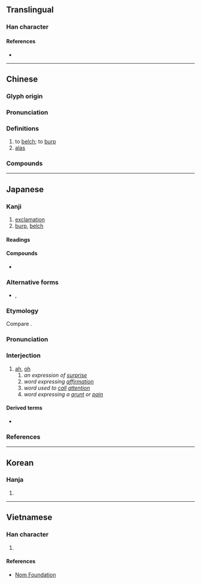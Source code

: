 {{character info/new}}
==Translingual==

===Han character===
{{Han char|rn=30|rad=口|as=13|sn=16|four=60036|canj=RYTP|ids=⿰口意}}

====References====
* {{Han ref|kx=0210.080|dkj=04381|dj=0432.310|hdz=10694.010|uh=566B|ud=22123|bh=BEB3|bd=48819}}

----

==Chinese==
{{zh-forms}}

===Glyph origin===
{{Han etym}}

===Pronunciation===
{{zh-pron
|m=yī
|m-s=
|dg=
|c=ji1
|c-t=
|g=
|h=pfs=
|j=
|mb=
|md=
|mn=
|mn-t=
|w=
|x=
|mc=y
|oc=y
|cat=v,intj
}}

{{attention|yue|Cantonese pronunciations aai3, ngaai3 need to be split or verified}}
===Definitions===
{{zh-hanzi}}

# to [[belch]]; to [[burp]]
# [[alas]] {{gloss|expressing regret or surprise}}

===Compounds===
{{zh-der|噫氣|噫嗚|噫嘻|噫吁戲|梁鴻五噫|憑噫}}

{{zh-cat|Phrasebook}}

----

==Japanese==

===Kanji===
{{ja-kanji|grade=|rs=口13}}

# [[exclamation]]
# [[burp]], [[belch]]

====Readings====
{{ja-readings
|goon=い, え
|kanon=あい, い
<!--|on=おく-->
|kun=ああ-, おくび-
}}

====Compounds====
* {{ja-r|五噫|ごい}}

===Alternative forms===
{{ja-kanjitab|ああ|yomi=k}}
* {{ja-l|あゝ}}, {{ja-l|嗚呼}}

===Etymology===
Compare {{cog|en|ah}}.

===Pronunciation===
{{ja-pron|y=k|ああ|acc=1|acc_ref=DJR}}

===Interjection===
{{ja-pos|interjection|ああ|アー}}

# [[ah]], [[oh]]
## ''an expression of [[surprise]]''
## ''word expressing [[affirm]]ation''
## ''word used to [[call]] [[attention]]''
## ''word expressing a [[grunt]] or [[pain]]''

====Derived terms====
* {{ja-r|噫 無情|ああ むじょう|caps=1}}

===References===
<references/>

----

==Korean==

===Hanja===
{{ko-hanja|hangeul=[[희]], [[애]]}}

# {{rfdef|ko|sort=口13}}

----

==Vietnamese==

===Han character===
{{vi-hantu|[[y]]|rs=口13}}

# {{rfdef|vi|sort=口13}}

====References====
* [http://nomfoundation.org/common/nom_details.php?codepoint=566b Nom Foundation]